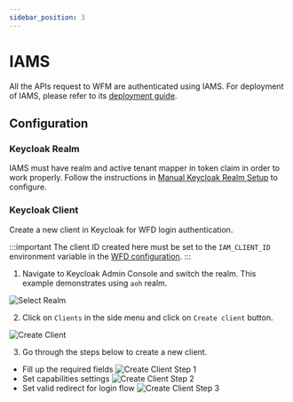 ```yaml
---
sidebar_position: 3
---
```

# IAMS
All the APIs request to WFM are authenticated using IAMS. For deployment of IAMS, please refer to its
[deployment guide](/docs/modules/iams/deployment/overview.md).

## Configuration

### Keycloak Realm
IAMS must have realm and active tenant mapper in token claim in order to work properly. Follow the instructions in
[Manual Keycloak Realm Setup](/docs/modules/iams/configuration/manual-keycloak-realm-setup/overview.md) to configure.

### Keycloak Client
Create a new client in Keycloak for WFD login authentication.

:::important
The client ID created here must be set to the `IAM_CLIENT_ID` environment variable in the
[WFD configuration](/docs/modules/wfe/configuration/configuration.mdx#workflow-designer-wfd).
:::

1. Navigate to Keycloak Admin Console and switch the realm. This example demonstrates using `aoh` realm.

![Select Realm](/img/modules/wfe/deployment/select-realm.png)

2. Click on `Clients` in the side menu and click on `Create client` button.

![Create Client](/img/modules/wfe/deployment/create-client.png)

3. Go through the steps below to create a new client.
 - Fill up the required fields
![Create Client Step 1](/img/modules/wfe/deployment/create-client-step1.png)
 - Set capabilities settings
![Create Client Step 2](/img/modules/wfe/deployment/create-client-step2.png)
 - Set valid redirect for login flow
![Create Client Step 3](/img/modules/wfe/deployment/create-client-step3.png)

